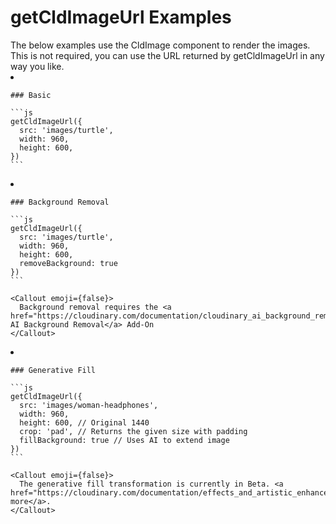 


<Head>
  <title>getCldImageUrl Examples - Next Cloudinary</title>
  <meta name="og:title" content="getCldImageUrl Examples - Next Cloudinary" />
  <meta name="og:url" content={`https://next-cloudinary.spacejelly.dev/getcldimageurl/examples`} />
</Head>

<OgImage
  title="getCldImageUrl Examples"
  twitterTitle="getCldImageUrl Examples"
/>

# getCldImageUrl Examples

<Callout emoji={false}>
  The below examples use the CldImage component to render the images. This is not required, you can use the URL returned by getCldImageUrl in any way you like.
</Callout>

<ImageGrid>
  <li>
    <CldImage
      src={getCldImageUrl({
        src: `${process.env.IMAGES_DIRECTORY}/turtle`,
        width: 960,
        height: 600,
      })}
      width="960"
      height="600"
      sizes="(max-width: 480px) 100vw, 50vw"
      alt=""
      preserveTransformations
    />

    ### Basic

    ```js
    getCldImageUrl({
      src: 'images/turtle',
      width: 960,
      height: 600,
    })
    ```
  </li>
  <li>
    <CldImage
      src={getCldImageUrl({
        src: `${process.env.IMAGES_DIRECTORY}/turtle`,
        width: 960,
        height: 600,
        removeBackground: true
      })}
      width="960"
      height="600"
      sizes="(max-width: 480px) 100vw, 50vw"
      alt=""
      preserveTransformations
    />

    ### Background Removal

    ```js
    getCldImageUrl({
      src: 'images/turtle',
      width: 960,
      height: 600,
      removeBackground: true
    })
    ```

    <Callout emoji={false}>
      Background removal requires the <a href="https://cloudinary.com/documentation/cloudinary_ai_background_removal_addon">Cloudinary AI Background Removal</a> Add-On
    </Callout>
  </li>
  <li>
    <CldImage
      src={getCldImageUrl({
        src: `${process.env.IMAGES_DIRECTORY}/woman-headphones`,
        width: 960,
        height: 600,
        crop: 'pad',
        fillBackground: true
      })}
      width="960"
      height="600"
      sizes="(max-width: 480px) 100vw, 50vw"
      alt=""
      preserveTransformations
    />

    ### Generative Fill

    ```js
    getCldImageUrl({
      src: 'images/woman-headphones',
      width: 960,
      height: 600, // Original 1440
      crop: 'pad', // Returns the given size with padding
      fillBackground: true // Uses AI to extend image
    })
    ```

    <Callout emoji={false}>
      The generative fill transformation is currently in Beta. <a href="https://cloudinary.com/documentation/effects_and_artistic_enhancements#generative_fill">Learn more</a>.
    </Callout>
  </li>
</ImageGrid>